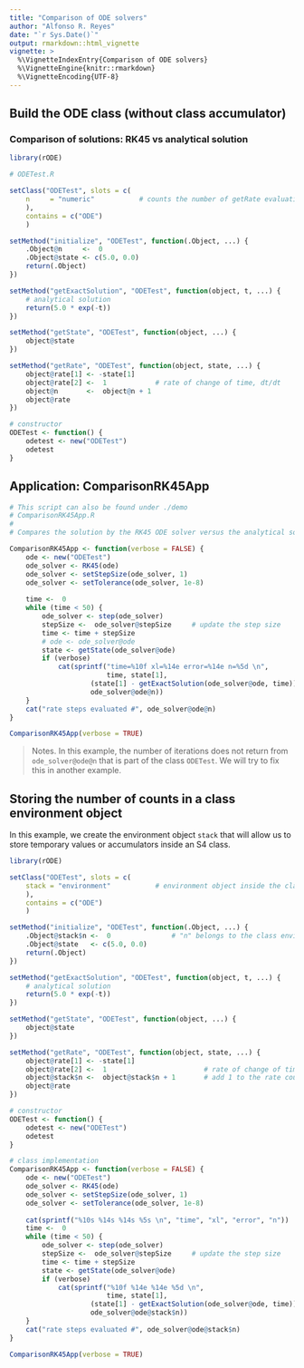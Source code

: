 ```yaml
---
title: "Comparison of ODE solvers"
author: "Alfonso R. Reyes"
date: "`r Sys.Date()`"
output: rmarkdown::html_vignette
vignette: >
  %\VignetteIndexEntry{Comparison of ODE solvers}
  %\VignetteEngine{knitr::rmarkdown}
  %\VignetteEncoding{UTF-8}
---
```



## Build the ODE class (without class accumulator)

### Comparison of solutions: RK45 vs analytical solution

```r
library(rODE)

# ODETest.R

setClass("ODETest", slots = c(
    n     = "numeric"           # counts the number of getRate evaluations
    ),
    contains = c("ODE")
    )

setMethod("initialize", "ODETest", function(.Object, ...) {
    .Object@n     <-  0
    .Object@state <- c(5.0, 0.0)
    return(.Object)
})

setMethod("getExactSolution", "ODETest", function(object, t, ...) {
    # analytical solution
    return(5.0 * exp(-t))
})

setMethod("getState", "ODETest", function(object, ...) {
    object@state
})

setMethod("getRate", "ODETest", function(object, state, ...) {
    object@rate[1] <- -state[1]
    object@rate[2] <-  1            # rate of change of time, dt/dt
    object@n       <-  object@n + 1
    object@rate
})

# constructor
ODETest <- function() {
    odetest <- new("ODETest")
    odetest
}
```


## Application: ComparisonRK45App

```r
# This script can also be found under ./demo
# ComparisonRK45App.R
# 
# Compares the solution by the RK45 ODE solver versus the analytical solution

ComparisonRK45App <- function(verbose = FALSE) {
    ode <- new("ODETest")
    ode_solver <- RK45(ode)
    ode_solver <- setStepSize(ode_solver, 1)
    ode_solver <- setTolerance(ode_solver, 1e-8)
    
    time <-  0
    while (time < 50) {
        ode_solver <- step(ode_solver)
        stepSize <-  ode_solver@stepSize     # update the step size
        time <- time + stepSize
        # ode <- ode_solver@ode
        state <- getState(ode_solver@ode)
        if (verbose)
            cat(sprintf("time=%10f xl=%14e error=%14e n=%5d \n", 
                        time, state[1],
                    (state[1] - getExactSolution(ode_solver@ode, time)),
                    ode_solver@ode@n))
    }
    cat("rate steps evaluated #", ode_solver@ode@n)
}

ComparisonRK45App(verbose = TRUE)
```

> Notes. In this example, the number of iterations does not return from `ode_solver@ode@n` that is part of the class `ODETest`. We will try to fix this in another example.


## Storing the number of counts in a class environment object
In this example, we create the environment object `stack` that will allow us to store temporary values or accumulators inside an S4 class.

```r
library(rODE)

setClass("ODETest", slots = c(
    stack = "environment"           # environment object inside the class
    ),
    contains = c("ODE")
    )

setMethod("initialize", "ODETest", function(.Object, ...) {
    .Object@stack$n <-  0               # "n" belongs to the class environment
    .Object@state   <- c(5.0, 0.0)
    return(.Object)
})

setMethod("getExactSolution", "ODETest", function(object, t, ...) {
    # analytical solution
    return(5.0 * exp(-t))
})

setMethod("getState", "ODETest", function(object, ...) {
    object@state
})

setMethod("getRate", "ODETest", function(object, state, ...) {
    object@rate[1] <- -state[1]
    object@rate[2] <-  1                        # rate of change of time, dt/dt
    object@stack$n <-  object@stack$n + 1       # add 1 to the rate count
    object@rate
})

# constructor
ODETest <- function() {
    odetest <- new("ODETest")
    odetest
}

# class implementation
ComparisonRK45App <- function(verbose = FALSE) {
    ode <- new("ODETest")
    ode_solver <- RK45(ode)
    ode_solver <- setStepSize(ode_solver, 1)
    ode_solver <- setTolerance(ode_solver, 1e-8)
    
    cat(sprintf("%10s %14s %14s %5s \n", "time", "xl", "error", "n"))   # header
    time <-  0
    while (time < 50) {
        ode_solver <- step(ode_solver)
        stepSize <-  ode_solver@stepSize     # update the step size
        time <- time + stepSize
        state <- getState(ode_solver@ode)
        if (verbose)
            cat(sprintf("%10f %14e %14e %5d \n", 
                        time, state[1],
                    (state[1] - getExactSolution(ode_solver@ode, time)),
                    ode_solver@ode@stack$n))
    }
    cat("rate steps evaluated #", ode_solver@ode@stack$n)
}

ComparisonRK45App(verbose = TRUE)
```




